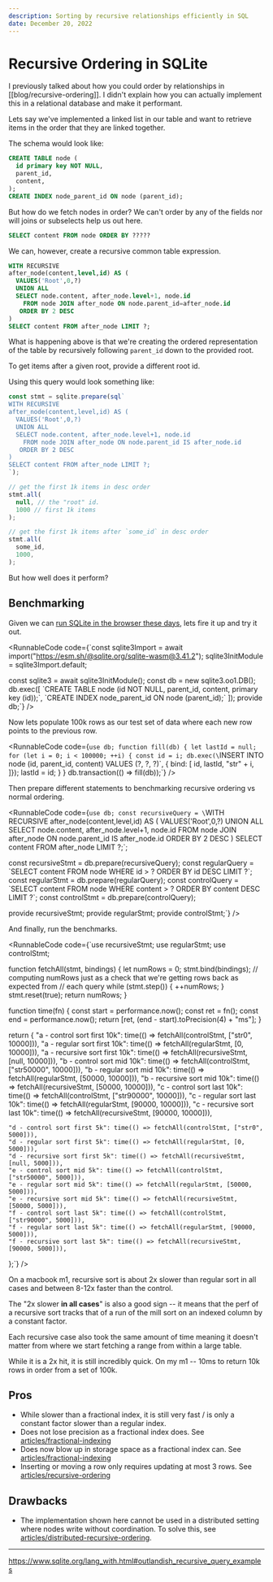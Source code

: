 ```yaml
---
description: Sorting by recursive relationships efficiently in SQL
date: December 20, 2022
---
```



# Recursive Ordering in SQLite

I previously talked about how you could order by relationships in [[blog/recursive-ordering]]. I didn't explain how you can actually implement this in a relational database and make it performant.

Lets say we've implemented a linked list in our table and want to retrieve items in the order that they are linked together.

The schema would look like:

```sql
CREATE TABLE node (
  id primary key NOT NULL,
  parent_id,
  content,
);
CREATE INDEX node_parent_id ON node (parent_id);
```

But how do we fetch nodes in order? We can't order by any of the fields nor will joins or subselects help us out here.

```sql
SELECT content FROM node ORDER BY ?????
```

We can, however, create a recursive common table expression.

```sql
WITH RECURSIVE
after_node(content,level,id) AS (
  VALUES('Root',0,?)
  UNION ALL
  SELECT node.content, after_node.level+1, node.id
    FROM node JOIN after_node ON node.parent_id=after_node.id
   ORDER BY 2 DESC
)
SELECT content FROM after_node LIMIT ?;
```

What is happening above is that we're creating the ordered representation of the table by recursively following `parent_id` down to the provided root.

To get items after a given root, provide a different root id.

Using this query would look something like:

```ts
const stmt = sqlite.prepare(sql`
WITH RECURSIVE
after_node(content,level,id) AS (
  VALUES('Root',0,?)
  UNION ALL
  SELECT node.content, after_node.level+1, node.id
    FROM node JOIN after_node ON node.parent_id IS after_node.id
   ORDER BY 2 DESC
)
SELECT content FROM after_node LIMIT ?;
`);

// get the first 1k items in desc order
stmt.all(
  null, // the "root" id.
  1000 // first 1k items
);

// get the first 1k items after `some_id` in desc order
stmt.all(
  some_id,
  1000,
);
```

But how well does it perform?

## Benchmarking

Given we can [run SQLite in the browser these days](https://sqlite.org/wasm/doc/trunk/index.md), lets fire it up and try it out.

<RunnableCode
code={`const sqlite3Import = await import("https://esm.sh/@sqlite.org/sqlite-wasm@3.41.2");
sqlite3InitModule = sqlite3Import.default;

const sqlite3 = await sqlite3InitModule();
const db = new sqlite3.oo1.DB();
db.exec([
  \`CREATE TABLE node (id NOT NULL, parent_id, content, primary key (id));\`,
  \`CREATE INDEX node_parent_id ON node (parent_id);\`
]);
provide db;`} />

Now lets populate 100k rows as our test set of data where each new row points to the previous row.

<RunnableCode
code={`use db;
function fill(db) {
  let lastId = null;
  for (let i = 0; i < 100000; ++i) {
    const id = i;
    db.exec(\`INSERT INTO node (id, parent_id, content) VALUES (?, ?, ?)\`, { bind: [
      id,
      lastId,
      "str" + i,
    ]});
    lastId = id;
  }
}
db.transaction(() => fill(db));`} />

Then prepare different statements to benchmarking recursive ordering vs normal ordering.

<RunnableCode
code={`use db;
const recursiveQuery = \`WITH RECURSIVE
  after_node(content,level,id) AS (
    VALUES('Root',0,?)
    UNION ALL
    SELECT node.content, after_node.level+1, node.id
      FROM node JOIN after_node ON node.parent_id IS after_node.id
    ORDER BY 2 DESC
  )
  SELECT content FROM after_node LIMIT ?;\`;

const recursiveStmt = db.prepare(recursiveQuery);
const regularQuery = \`SELECT content FROM node WHERE id > ? ORDER BY id DESC LIMIT ?\`;
const regularStmt = db.prepare(regularQuery);
const controlQuery = \`SELECT content FROM node WHERE content > ? ORDER BY content DESC LIMIT ?\`;
const controlStmt = db.prepare(controlQuery);

provide recursiveStmt;
provide regularStmt;
provide controlStmt;`} />

And finally, run the benchmarks.

<RunnableCode
code={`use recursiveStmt;
use regularStmt;
use controlStmt;

function fetchAll(stmt, bindings) {
  let numRows = 0;
  stmt.bind(bindings);
  // computing numRows just as a check that we're getting rows back as expected from
  // each query
  while (stmt.step()) {
    ++numRows;
  }
  stmt.reset(true);
  return numRows;
}

function time(fn) {
  const start = performance.now();
  const ret = fn();
  const end = performance.now();
  return [ret, (end - start).toPrecision(4) + "ms"];
}

return {
    "a - control sort first 10k": time(() => fetchAll(controlStmt, ["str0", 10000])),
    "a - regular sort first 10k": time(() => fetchAll(regularStmt, [0, 10000])),
    "a - recursive sort first 10k": time(() => fetchAll(recursiveStmt, [null, 10000])),
    "b - control sort mid 10k": time(() => fetchAll(controlStmt, ["str50000", 10000])),
    "b - regular sort mid 10k": time(() => fetchAll(regularStmt, [50000, 10000])),
    "b - recursive sort mid 10k": time(() => fetchAll(recursiveStmt, [50000, 10000])),
    "c - control sort last 10k": time(() => fetchAll(controlStmt, ["str90000", 10000])),
    "c - regular sort last 10k": time(() => fetchAll(regularStmt, [90000, 10000])),
    "c - recursive sort last 10k": time(() => fetchAll(recursiveStmt, [90000, 10000])),

    "d - control sort first 5k": time(() => fetchAll(controlStmt, ["str0", 5000])),
    "d - regular sort first 5k": time(() => fetchAll(regularStmt, [0, 5000])),
    "d - recursive sort first 5k": time(() => fetchAll(recursiveStmt, [null, 5000])),
    "e - control sort mid 5k": time(() => fetchAll(controlStmt, ["str50000", 5000])),
    "e - regular sort mid 5k": time(() => fetchAll(regularStmt, [50000, 5000])),
    "e - recursive sort mid 5k": time(() => fetchAll(recursiveStmt, [50000, 5000])),
    "f - control sort last 5k": time(() => fetchAll(controlStmt, ["str90000", 5000])),
    "f - regular sort last 5k": time(() => fetchAll(regularStmt, [90000, 5000])),
    "f - recursive sort last 5k": time(() => fetchAll(recursiveStmt, [90000, 5000])),
};`} />

On a macbook m1, recursive sort is about 2x slower than regular sort in all cases and between 8-12x faster than the control.

The "2x slower **in all cases**" is also a good sign -- it means that the perf of a recursive sort tracks that of a run of the mill sort on an indexed column by a constant factor.

Each recursive case also took the same amount of time meaning it doesn't matter from where we start fetching a range from within a large table.

While it is a 2x hit, it is still incredibly quick. On my m1 -- 10ms to return 10k rows in order from a set of 100k.

## Pros

- While slower than a fractional index, it is still very fast / is only a constant factor slower than a regular index.
- Does not lose precision as a fractional index does. See [articles/fractional-indexing](./fractional-indexing)
- Does now blow up in storage space as a fractional index can. See [articles/fractional-indexing](./fractional-indexing)
- Inserting or moving a row only requires updating at most 3 rows. See [articles/recursive-ordering](./recursive-ordering)

## Drawbacks

- The implementation shown here cannot be used in a distributed setting where nodes write without coordination. To solve this, see [articles/distributed-recursive-ordering](./distributed-recursive-ordering).

---

https://www.sqlite.org/lang_with.html#outlandish_recursive_query_examples
